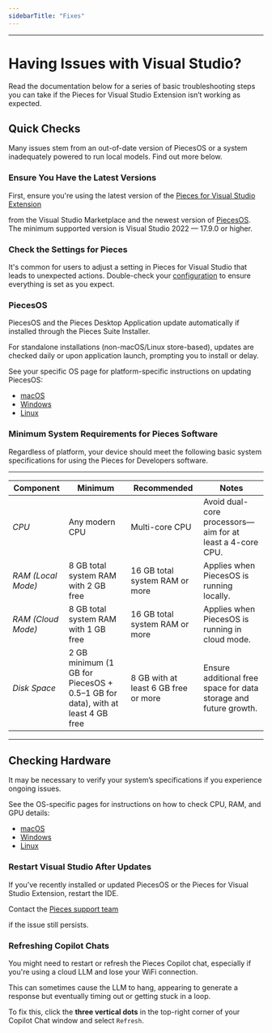 ```yaml
---
sidebarTitle: "Fixes"
---
```


---

# Having Issues with Visual Studio?

Read the documentation below for a series of basic troubleshooting steps you can take if the Pieces for Visual Studio Extension isn’t working as expected.

<on-device-storage />

## Quick Checks

Many issues stem from an out-of-date version of PiecesOS or a system inadequately powered to run local models. Find out more below.

### Ensure You Have the Latest Versions

First, ensure you're using the latest version of the <a target="_blank" href="https://marketplace.visualstudio.com/items?itemName=MeshIntelligentTechnologiesInc.PiecesVisualStudio">
Pieces for Visual Studio Extension</a>

 from the Visual Studio Marketplace and the newest version of [PiecesOS](https://docs.pieces.app/products/core-dependencies/pieces-os). The minimum supported version is Visual Studio 2022 — 17.9.0 or higher.

### Check the Settings for Pieces

It's common for users to adjust a setting in Pieces for Visual Studio that leads to unexpected actions. Double-check your [configuration](https://docs.pieces.app/products/extensions-plugins/visual-studio/configuration) to ensure everything is set as you expect.

### PiecesOS

PiecesOS and the Pieces Desktop Application update automatically if installed through the Pieces Suite Installer.

For standalone installations (non-macOS/Linux store-based), updates are checked daily or upon application launch, prompting you to install or delay.

See your specific OS page for platform-specific instructions on updating PiecesOS:

- [macOS](https://docs.pieces.app/products/meet-pieces/troubleshooting/macos#updating-piecesos)
- [Windows](https://docs.pieces.app/products/meet-pieces/troubleshooting/windows#updating-piecesos)
- [Linux](https://docs.pieces.app/products/meet-pieces/troubleshooting/linux#updating-piecesos)

### Minimum System Requirements for Pieces Software

Regardless of platform, your device should meet the following basic system specifications for using the Pieces for Developers software.

---

| **Component**      | **Minimum**                                                                    | **Recommended**                      | **Notes**                                                        |
| ------------------ | ------------------------------------------------------------------------------ | ------------------------------------ | ---------------------------------------------------------------- |
| _CPU_              | Any modern CPU                                                                 | Multi-core CPU                       | Avoid dual-core processors—aim for at least a 4-core CPU.        |
| _RAM (Local Mode)_ | 8 GB total system RAM with 2 GB free                                           | 16 GB total system RAM or more       | Applies when PiecesOS is running locally.                        |
| _RAM (Cloud Mode)_ | 8 GB total system RAM with 1 GB free                                           | 16 GB total system RAM or more       | Applies when PiecesOS is running in cloud mode.                  |
| _Disk Space_       | 2 GB minimum (1 GB for PiecesOS \+ 0.5–1 GB for data), with at least 4 GB free | 8 GB with at least 6 GB free or more | Ensure additional free space for data storage and future growth. |

---

## Checking Hardware

It may be necessary to verify your system’s specifications if you experience ongoing issues.

See the OS-specific pages for instructions on how to check CPU, RAM, and GPU details:

- [macOS](https://docs.pieces.app/products/meet-pieces/troubleshooting/macos#checking-cpu-type)
- [Windows](https://docs.pieces.app/products/meet-pieces/troubleshooting/windows#checking-hardware-specifications)
- [Linux](https://docs.pieces.app/products/meet-pieces/troubleshooting/linux#checking-system-information)

### Restart Visual Studio After Updates

If you’ve recently installed or updated PiecesOS or the Pieces for Visual Studio Extension, restart the IDE.

Contact the <a target="_blank" href="https://getpieces.typeform.com/to/mCjBSIjF#docs-vscode">
Pieces support team</a>

 if the issue still persists.

### Refreshing Copilot Chats

You might need to restart or refresh the Pieces Copilot chat, especially if you're using a cloud LLM and lose your WiFi connection.

This can sometimes cause the LLM to hang, appearing to generate a response but eventually timing out or getting stuck in a loop.

To fix this, click the **three vertical dots** in the top-right corner of your Copilot Chat window and select `Refresh`.

<img
  className="mx-auto"
/>